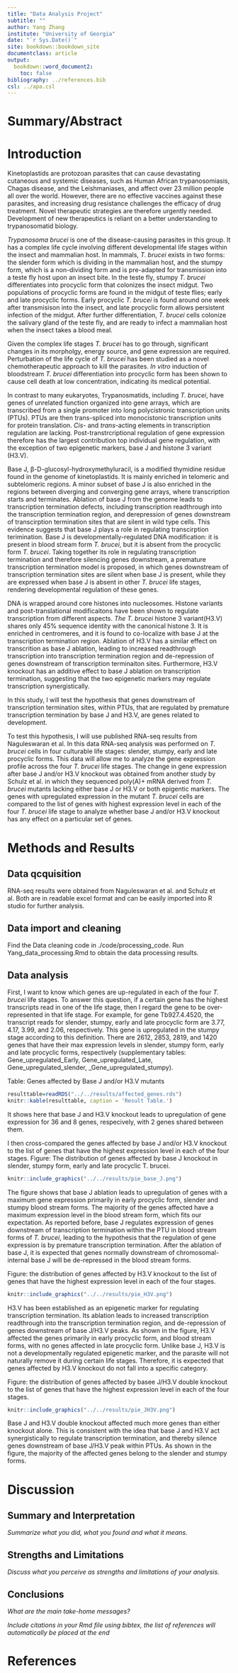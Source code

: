---
title: "Data Analysis Project"
subtitle: ""
author: Yang Zhang
institute: "University of Georgia"
date: "`r Sys.Date()`"
site: bookdown::bookdown_site
documentclass: article
output:
  bookdown::word_document2: 
    toc: false
bibliography: ../references.bib
csl: ../apa.csl
---


# Summary/Abstract

# Introduction
  Kinetoplastids are protozoan parasites that can cause devastating cutaneous and systemic diseases, such as Human African trypanosomiasis, Chagas disease, and the Leishmaniases, and affect over 23 million people all over the world. However, there are no effective vaccines against these parasites, and increasing drug resistance challenges the efficacy of drug treatment. Novel therapeutic strategies are therefore urgently needed. Development of new therapeutics is reliant on a better understanding to trypanosomatid biology.
  
  *Trypanosoma brucei* is one of the disease-causing parasites in this group. It has a complex life cycle involving different developmental life stages within the insect and mammalian host. In mammals, *T. brucei* exists in two forms: the slender form which is dividing in the mammalian host, and the stumpy form, which is a non-dividing form and is pre-adapted for transmission into a teste fly host upon an insect bite. In the teste fly, stumpy *T. brucei* differentiates into procyclic form that colonizes the insect midgut. Two populations of procyclic forms are found in the midgut of teste flies; early and late procyclic forms. Early procyclic *T. brucei* is found around one week after transmisison into the insect, and late procyclic form allows persistent infection of the midgut. After further differentiation, *T. brucei* cells colonize the salivary gland of the teste fly, and are ready to infect a mammalian host when the insect takes a blood meal. 
  
  Given the complex life stages *T. brucei* has to go through, significant changes in its morpholgy, energy source, and gene expression are required. Perturbation of the life cycle of *T. brucei* has been studied as a novel chemotherapeutic approach to kill the parasites. *In vitro* induction of bloodstream *T. brucei* differentiation into procyclic form has been shown to cause cell death at low concentration, indicating its medical potential.
  
  In contrast to many eukaryotes, Trypanosmatids, including *T. brucei*, have genes of unrelated function organized into gene arrays, which are transcribed from a single promoter into long polycistronic transcription units (PTUs). PTUs are then trans-spliced into monocistonic transcription units for protein translation. *Cis-* and *trans*-acting elements in transcription regulation are lacking. Post-transtrcriptional regulation of gene expression therefore has the largest contribution top individual gene regulation, with the exception of two epigenetic markers, base J and histone 3 variant (H3.V). 
  
  Base J, β-D-glucosyl-hydroxymethyluracil, is a modified thymidine residue found in the genome of kinetoplastids. It is mainly enriched in telomeric and subtelomeric regions. A minor subset of base J is also enriched in the regions between diverging and converging gene arrays, where transcription starts and terminates. Ablation of base J from the genome leads to transcription termination defects, including transcription readthrough into the transcription termination region, and derepression of genes downstream of transcirption termination sites that are silent in wild type cells. This evidence suggests that base J plays a role in regulating transcirption terimination. Base J is developmentally-regulated DNA modification: it is present in blood stream form *T. brucei*, but it is absent from the procyclic form *T. brucei*. Taking together its role in regulating transcription termination and therefore silencing genes downstream, a premature transcription termination model is proposed, in which genes downstream of transcription termination sites are silent when base J is present, while they are expressed when base J is absent in other *T. brucei* life stages, rendering developmental regulation of these genes.
  
  DNA is wrapped around core histones into nucleosomes. Histone variants and post-translational modificaitons have been shown to regulate transcription from different aspects. *The T. brucei* histone 3 variant(H3.V) shares only 45% sequence identity with the canonical histone 3. It is enriched in centromeres, and it is found to co-localize with base J at the transcription termination region. Ablation of H3.V has a similar effect on transcrition as base J ablation, leading to increased readthrough transcription into transcription termination region and de-repression of genes downstream of transcription terminaiton sites. Furthermore, H3.V knockout has an additive effect to base J ablation on transcription termination, suggesting that the two epigenetic markers may regulate transcription synergistically.
  
  In this study, I will test the hypothesis that genes downstream of transcription termination sites, within PTUs, that are regulated by premature transcription termination by base J and H3.V, are genes related to development. 
  
  To test this hypothesis, I will use published RNA-seq results from Naguleswaran et al. In this data RNA-seq analysis was performed on *T. brucei* cells in four culturable life stages: slender, stumpy, early and late procyclic forms. This data will allow me to analyze the gene expression profile across the four *T. brucei* life stages. The change in gene expression after base J and/or H3.V knockout was obtained from another study by Schulz et al. in which they sequenced poly(A)+ mRNA derived from *T. brucei* mutants lacking either base J or H3.V or both epigentic markers. The genes with upregulated expression in the mutant *T. brucei* cells are compared to the list of genes with highest expression level in each of the four *T. brucei* life stage to analyze whether base J and/or H3.V knockout has any effect on a particular set of genes.  

     
# Methods and Results  
## Data qcquisition
RNA-seq results were obtained from Naguleswaran et al. and Schulz et al. Both are in readable excel format and can be easily imported into R studio for further analysis. 

## Data import and cleaning
Find the Data cleaning code in ./code/processing_code. Run Yang_data_processing.Rmd to obtain the data processing results.  

## Data analysis
  First, I want to know which genes are up-regulated in each of the four *T. brucei* life stages. To answer this question, if a certain gene has the highest transcripts read in one of the life stage, then I regard the gene to be over-represented in that life stage. For example, for gene Tb927.4.4520, the transcript reads for slender, stumpy, early and late procyclic form are 3.77, 4.17, 3.99, and 2.06, respectively. This gene is upregulated in the stumpy stage according to this definition. There are 2612, 2853, 2819, and 1420 genes that have their max expression levels in slender, stumpy form, early and late procyclic forms, respectively (supplementary tables: Gene_upregulated_Early, Gene_upregulated_Late, Gene_upregulated_slender, _Gene_upregulated_stumpy). 

Table: Genes affected by Base J and/or H3.V mutants
```{r, resulttable,  echo=FALSE}
resulttable=readRDS("../../results/affected_genes.rds")
knitr::kable(resulttable, caption = 'Result Table.')
```
 
  It shows here that base J and H3.V knockout leads to upregulation of gene expression for 36 and 8 genes, respecively, with 2 genes shared between them. 

  I then cross-compared the genes affected by base J and/or H3.V knockout to the list of genes that have the highest expression level in each of the four stages. 
Figure: The distribution of genes affected by base J knockout in slender, stumpy form, early and late procyclic T. brucei.  
```{r, resultfigure,  fig.cap='Analysis figure.', echo=FALSE}
knitr::include_graphics("../../results/pie_base_J.png")
```

The figure shows that base J ablation leads to upregulation of genes with a maximum gene expression primarily in early procyclic form, slender and stumpy blood stream forms. The majority of the genes affected have a maximum expression level in the blood stream form, which fits our expectation. As reported before, base J regulates expression of genes downstream of transcription termination within the PTU in blood stream forms of *T. brucei*, leading to the hypothesis that the regulation of gene expression is by premature transcription termination. After the ablation of base J, it is expected that genes normally downstream of chromosomal-internal base J will be de-repressed in the blood stream forms. 

Figure: the distribution of genes affected by H3.V knockout to the list of genes that have the highest expression level in each of the four stages. 
```{r, resultfigure2,  fig.cap='Analysis figure.', echo=FALSE}
knitr::include_graphics("../../results/pie_H3V.png")
```
H3.V has been established as an epigenetic marker for regulating transcription termination. Its ablation leads to increased transcription readthrough into the transcription termination region, and de-repression of genes downstream of base J/H3.V peaks. As shown in the figure, H3.V affected the genes primarily in early procyclic form, and blood stream forms, with no genes affected in late procyclic form. Unlike base J, H3.V is not a developmentally regulated epigenetic marker, and the parasite will not naturally remove it during certain life stages. Therefore, it is expected that genes affected by H3.V knockout do not fall into a specific category. 

Figure: the distribution of genes affected by basee J/H3.V double knockout to the list of genes that have the highest expression level in each of the four stages.
```{r, resultfigure3,  fig.cap='Analysis figure.', echo=FALSE}
knitr::include_graphics("../../results/pie_JH3V.png")
```
Base J and H3.V double knockout affected much more genes than either knockout alone. This is consistent with the idea that base J and H3.V act synergistically to regulate transcription termination, and thereby silence genes downstream of base J/H3.V peak within PTUs. As shown in the figure, the majority of the affected genes belong to the slender and stumpy forms. 


# Discussion

## Summary and Interpretation
_Summarize what you did, what you found and what it means._

## Strengths and Limitations
_Discuss what you perceive as strengths and limitations of your analysis._

## Conclusions
_What are the main take-home messages?_


_Include citations in your Rmd file using bibtex, the list of references will automatically be placed at the end_

# References

